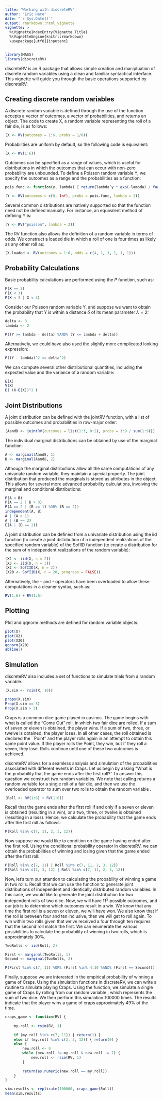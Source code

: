 ```yaml
---
title: "Working with discreteRV"
author: "Eric Hare"
date: "`r Sys.Date()`"
output: rmarkdown::html_vignette
vignette: >
  %\VignetteIndexEntry{Vignette Title}
  %\VignetteEngine{knitr::rmarkdown}
  \usepackage[utf8]{inputenc}
---
```


```r
library(MASS)
library(discreteRV)
```

discreteRV is an R package that allows simple creation and manipluation of discrete random variables using a clean and familiar syntactical interface. This vignette will guide you through the basic operations supported by discreteRV.

## Creating discrete random variables

A discrete random variable is defined through the use of the \code{RV} function. \code{RV} accepts a vector of outcomes, a vector of probabilities, and returns an \code{RV} object. The code to create X, a random variable representing the roll of a fair die, is as follows:

```r
(X <- RV(outcomes = 1:6, probs = 1/6))
```

Probabilities are uniform by default, so the following code is equivalent:

```r
(X <- RV(1:6))
```

Outcomes can be specified as a range of values, which is useful for distributions in which the outcomes that can occur with non-zero probability are unbounded. To define a Poisson random variable Y, we specify the outcomes as a range and the probabilities as a function:

```r
pois.func <- function(y, lambda) { return(lambda^y * exp(-lambda) / factorial(y)) }

(Y <- RV(outcomes = c(0, Inf), probs = pois.func, lambda = 2))
```

Several common distributions are natively supported so that the function need not be defined manually. For instance, an equivalent method of defining Y is:

```r
(Y <- RV("poisson", lambda = 2))
```

The RV function also allows the definition of a random variable in terms of odds. We construct a loaded die in which a roll of one is four times as likely as any other roll as:

```r
(X.loaded <- RV(outcomes = 1:6, odds = c(4, 1, 1, 1, 1, 1)))
```

## Probability Calculations
Basic probability calculations are performed using the $P$ function, such as:

```r
P(X == 2)
P(X < 3)
P(X < 3 | X < 4)
```

Consider our Poisson random variable Y, and suppose we want to obtain the probability that Y is within a distance $\delta$ of its mean parameter $\lambda = 2$:

```r
delta <- 3
lambda <- 2

P((Y >= lambda - delta) %AND% (Y <= lambda + delta))
```

Alternatively, we could have also used the slightly more complicated looking expression:

```r
P((Y - lambda)^2 <= delta^2)
```

We can compute several other distributional quantities, including the expected value and the variance of a random variable:

```r
E(X)
V(X)
E( (X-E(X))^2 )
```

## Joint Distributions
A joint distribution can be defined with the jointRV function, with a list of possible outcomes and probabilities in row-major order:

```r
(AandB <- jointRV(outcomes = list(1:3, 0:2), probs = 1:9 / sum(1:9)))
```

The individual marginal distributions can be obtained by use of the marginal function:

```r
A <- marginal(AandB, 1)
B <- marginal(AandB, 2)
```

Although the marginal distributions allow all the same computations of any univariate random variable, they maintain a special property. The joint distribution that produced the marginals is stored as attributes in the object. This allows for several more advanced probability calculations, involving the marginal and conditional distributions:

```r
P(A < B)
P(A == 2 | B > 0)
P(A == 2 | (B == 1) %OR% (B == 2))
independent(A, B)
A | (A > 1)
A | (B == 2)
E(A | (B == 2))
```

A joint distribution can be defined from a univariate distribution using the iid function (to create a joint distribution of n independent realizations of the specified random variable) of the SofIID function (to create a distribution for the sum of n independent realizations of the random variable):

```r
(X2 <- iid(X, n = 2))
(X3 <- iid(X, n = 3))
(X2 <- SofIID(X, n = 2))
(X20 <- SofIID(X, n = 20, progress = FALSE))
```

Alternatively, the `+` and `*` operators have been overloaded to allow these computations in a cleaner syntax, such as:

```r
RV(1:6) + RV(1:6)
```

## Plotting

Plot and qqnorm methods are defined for random variable objects:

```r
plot(X)
plot(X2)
plot(X20)
qqnorm(X20)
abline()
```

## Simulation

discreteRV also includes a set of functions to simulate trials from a random variable.

```r
(X.sim <- rsim(X, 10))

props(X.sim)
Prop(X.sim == 3)
Prop(X.sim > 3)
```

\section{Extended example: playing Craps}
Craps is a common dice game played in casinos. The game begins with what is called the "Come Out" roll, in which two fair dice are rolled. If a sum of seven or eleven is obtained, the player wins. If a sum of two, three, or twelve is obtained, the player loses. In all other cases, the roll obtained is declared the ``Point" and the player rolls again in an attempt to obtain this same point value. If the player rolls the Point, they win, but if they roll a seven, they lose. Rolls continue until one of these two outcomes is achieved.

discreteRV allows for a seamless analysis and simulation of the probabilities associated with different events in Craps. Let us begin by asking "What is the probability that the game ends after the first roll?" To answer this question we construct two random variables. We note that calling \code{RV(1:6)} returns a random variable for a single roll of a fair die, and then we use the overloaded \code{+} operator to sum over two rolls to obtain the random variable \code{Roll}.

```r
(Roll <- RV(1:6) + RV(1:6))
```

Recall that the game ends after the first roll if and only if a seven or eleven is obtained (resulting in a win), or a two, three, or twelve is obtained (resulting in a loss). Hence, we calculate the probability that the game ends after the first roll as follows:

```r
P(Roll %in% c(7, 11, 2, 3, 12))
```

Now suppose we would like to condition on the game having ended after the first roll. Using the conditional probability operator in discreteRV, we can obtain the probabilities of winning and losing given that the game ended after the first roll:

```r
P(Roll %in% c(7, 11) | Roll %in% c(7, 11, 2, 3, 12))
P(Roll %in% c(2, 3, 12) | Roll %in% c(7, 11, 2, 3, 12))
```

Now, let's turn our attention to calculating the probability of winning a game in two rolls. Recall that we can use the \code{iid} function to generate joint distributions of independent and identically distributed random variables. In this case, we would like to generate the joint distribution for two independent rolls of two dice. Now, we will have $11^2$ possible outcomes, and our job is to determine which outcomes result in a win. We know that any time the first roll is a seven or eleven, we will have won. We also know that if the roll is between four and ten inclusive, then we will get to roll again. To win within two rolls given that we've received a four through ten requires that the second roll match the first. We can enumerate the various possibilities to calculate the probability of winning in two rolls, which is approximately 30%.

```r
TwoRolls <- iid(Roll, 2)

First <- marginal(TwoRolls, 1)
Second <- marginal(TwoRolls, 2)

P(First %in% c(7, 11) %OR% (First %in% 4:10 %AND% (First == Second)))
```

Finally, suppose we are interested in the empirical probability of
winning a game of Craps. Using the simulation functions in
discreteRV, we can write a routine to simulate playing Craps.
Using the \code{rsim} function, we simulate a single game of Craps by
rolling from our random variable \code{Roll}, which represents the sum
of two dice. We then perform this simulation 100000 times. The results indicate that the player wins a game of craps approximately 49% of the time.

```r
craps_game <- function(RV) {
    
    my.roll <- rsim(RV, 1)
    
    if (my.roll %in% c(7, 11)) { return(1) }
    else if (my.roll %in% c(2, 3, 12)) { return(0) }
    else {
        new.roll <- 0
        while (new.roll != my.roll & new.roll != 7) {
            new.roll <- rsim(RV, 1)
        }
        
        return(as.numeric(new.roll == my.roll))
    }
}

sim.results <- replicate(100000, craps_game(Roll))
mean(sim.results)
```
